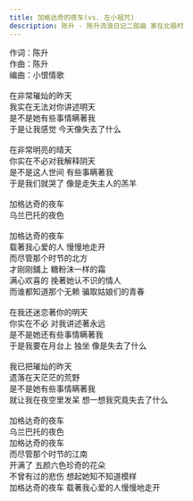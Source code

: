 ```yaml
---
title: 加格达奇的夜车(vs. 左小祖咒)
description: 陈升 - 陈升流浪日记二部曲 家在北极村
---
```


作词：陈升<br />作曲：陈升<br />编曲：小恨情歌<br /><br />在非常璀灿的昨天<br />我实在无法对你讲述明天<br />是不是她有些事情瞒著我<br />于是让我感觉 今天像失去了什么<br /><br />在非常明亮的晴天<br />你实在不必对我解释阴天<br />是不是这人世间 有些事瞒著我<br />于是我们就哭了 像是走失主人的羔羊<br /><br />加格达奇的夜车<br />乌兰巴托的夜色<br /><br />加格达奇的夜车<br />载著我心爱的人 慢慢地走开<br />而尽管那个时节的北方<br />才刚刚舖上 糖粉沫一样的霜<br />满心欢喜的 挽著她认不识的情人<br />而谁都知道那个无赖 骗取姑娘们的青春<br /><br />在我还迷恋著你的明天<br />你实在不必 对我讲述著永远<br />是不是她还有些事情瞒著我<br />于是我要在月台上 独坐 像是失去了什么<br /><br />我已把璀灿的昨天<br />遗落在天茫茫的荒野<br />是不是她有些事情瞒著我<br />就让我在夜空里发呆 想一想我究竟失去了什么<br /><br />加格达奇的夜车<br />乌兰巴托的夜色<br />加格达奇的夜车<br />而尽管那个时节的江南<br />开满了 五颜六色珍奇的花朵<br />不曾有过的悲伤 想起她知不知道模样<br />加格达奇的夜车 载著我心爱的人慢慢地走开